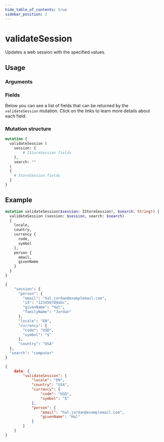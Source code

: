 ```yaml
---
hide_table_of_contents: true
sidebar_position: 2
---
```



# validateSession

Updates a web session with the specified values.

<div className="grid grid-cols-2 gap-20 pt-5">

<div>

## Usage

### Arguments

<PropsComponent
      name="session"
      type="<code>IStoreSession</code>!"
      description="Web session information."
      required="true"
    />

<PropsComponent
      name="search"
      type="String!"
      description="Search term."
      required="true"
    />

### Fields

Below you can see a list of fields that can be returned by the `validateSession` mutation. Click on the links to learn more details about each field.



</div>
<div>

### Mutation structure

```graphql
mutation {
  validateSession (
    session: {
        # IStoreSession fields
    },
    search: ""
  )
  {
    # StoreSession fields
  }
}
```

</div>
</div>

## Example

<Tabs>

<TabItem value="mutation" label="Mutation" default>

```graphql
mutation validateSession($session: IStoreSession!, $search: String!) {
  validateSession (session: $session, search: $search)
  {
    locale,
    country,
    currency {
      code,
      symbol
    },
    person {
      email,
      givenName
    }
  }
}
```

</TabItem>

<TabItem value="variables" label="Variables" default>

```graphql
{
    "session": {
      "person": {
        "email": "hal.jordan@examplemail.com",
        "id": "123456789abc",
        "givenName": "Hal",
        "familyName": "Jordan"
      },
      "locale": "EN",
      "currency": {
        "code": "USD",
        "symbol": "$"
      },
      "country": "USA"
  },
  "search": "computer"
}
```

</TabItem>

<TabItem value="response" label="Response" default>

```json
{
    data: {
        "validateSession": {
            "locale": "EN",
            "country": "USA",
            "currency": {
                "code": "USD",
                "symbol": "$"
            },
            "person": {
                "email": "hal.jordan@examplemail.com",
                "givenName": "Hal"
            }
        } 
    }
}
```

</TabItem>

</Tabs>
